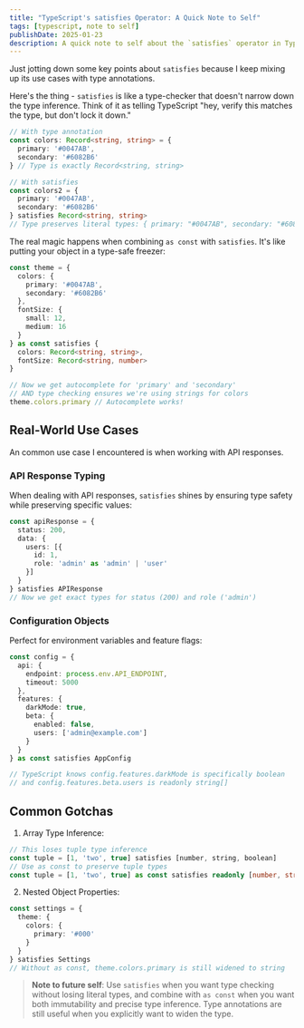 ```yaml
---
title: "TypeScript's satisfies Operator: A Quick Note to Self"
tags: [typescript, note to self]
publishDate: 2025-01-23
description: A quick note to self about the `satisfies` operator in TypeScript
---
```


Just jotting down some key points about `satisfies` because I keep mixing up its use cases with type annotations.

Here's the thing - `satisfies` is like a type-checker that doesn't narrow down the type inference. Think of it as telling TypeScript "hey, verify this matches the type, but don't lock it down."

```typescript
// With type annotation
const colors: Record<string, string> = {
  primary: '#0047AB',
  secondary: '#6082B6'
} // Type is exactly Record<string, string>

// With satisfies
const colors2 = {
  primary: '#0047AB',
  secondary: '#6082B6'
} satisfies Record<string, string>
// Type preserves literal types: { primary: "#0047AB", secondary: "#6082B6" }
```

The real magic happens when combining `as const` with `satisfies`. It's like putting your object in a type-safe freezer:

```typescript
const theme = {
  colors: {
    primary: '#0047AB',
    secondary: '#6082B6'
  },
  fontSize: {
    small: 12,
    medium: 16
  }
} as const satisfies {
  colors: Record<string, string>,
  fontSize: Record<string, number>
}

// Now we get autocomplete for 'primary' and 'secondary'
// AND type checking ensures we're using strings for colors
theme.colors.primary // Autocomplete works!
```

## Real-World Use Cases

An common use case I encountered is when working with API responses.

### API Response Typing

When dealing with API responses, `satisfies` shines by ensuring type safety while preserving specific values:

```typescript
const apiResponse = {
  status: 200,
  data: {
    users: [{
      id: 1,
      role: 'admin' as 'admin' | 'user'
    }]
  }
} satisfies APIResponse
// Now we get exact types for status (200) and role ('admin')
```

### Configuration Objects

Perfect for environment variables and feature flags:

```typescript
const config = {
  api: {
    endpoint: process.env.API_ENDPOINT,
    timeout: 5000
  },
  features: {
    darkMode: true,
    beta: {
      enabled: false,
      users: ['admin@example.com']
    }
  }
} as const satisfies AppConfig

// TypeScript knows config.features.darkMode is specifically boolean
// and config.features.beta.users is readonly string[]
```

## Common Gotchas

1. Array Type Inference:

```typescript
// This loses tuple type inference
const tuple = [1, 'two', true] satisfies [number, string, boolean]
// Use as const to preserve tuple types
const tuple = [1, 'two', true] as const satisfies readonly [number, string, boolean]
```

2. Nested Object Properties:

```typescript
const settings = {
  theme: {
    colors: {
      primary: '#000'
    }
  }
} satisfies Settings
// Without as const, theme.colors.primary is still widened to string
```

> __Note to future self__: Use `satisfies` when you want type checking without losing literal types, and combine with `as const` when you want both immutability and precise type inference. Type annotations are still useful when you explicitly want to widen the type.
